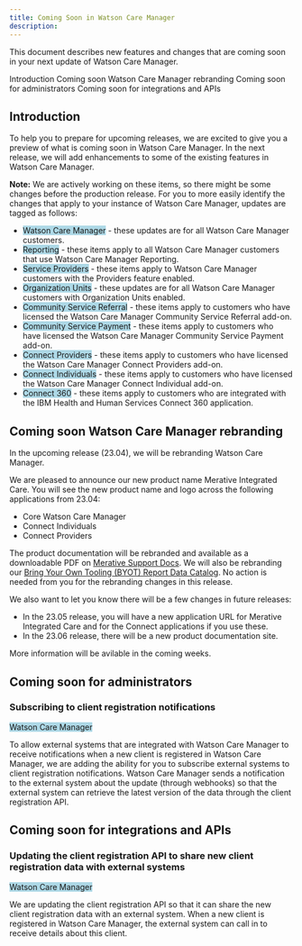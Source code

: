 ```yaml
---
title: Coming Soon in Watson Care Manager
description: 
---
```


This document describes new features and changes that are coming soon in your next update of Watson Care Manager.

<AnchorLinks>
  <AnchorLink>Introduction</AnchorLink>
  <AnchorLink>Coming soon Watson Care Manager rebranding</AnchorLink>
  <AnchorLink>Coming soon for administrators</AnchorLink>
  <AnchorLink>Coming soon for integrations and APIs</AnchorLink>
</AnchorLinks>

## Introduction

To help you to prepare for upcoming releases, we are excited to give you a preview of what is coming soon in Watson Care Manager. In the next release, we will add enhancements to some of the existing features in Watson Care Manager<!--, and further views to the bring-your-own-tool (BYOT) reporting solution -->.

**Note:** We are actively working on these items, so there might be some changes before the production release. For you to more easily identify the changes that apply to your instance of Watson Care Manager, updates are tagged as follows:

- <span style="background-color: lightblue;">Watson Care Manager</span> - these updates are for all Watson Care Manager customers.
- <span style="background-color: lightblue;">Reporting</span> - these items apply to all Watson Care Manager customers that use Watson Care Manager Reporting.
- <span style="background-color: lightblue;">Service Providers</span> - these items apply to Watson Care Manager customers with the Providers feature enabled.
- <span style="background-color: lightblue;">Organization Units</span> - these updates are for all Watson Care Manager customers with Organization Units enabled.
- <span style="background-color: lightblue;">Community Service Referral</span> - these items apply to customers who have licensed the Watson Care Manager Community Service Referral add-on.
- <span style="background-color: lightblue;">Community Service Payment</span> - these items apply to customers who have licensed the Watson Care Manager Community Service Payment add-on.
- <span style="background-color: lightblue;">Connect Providers</span> - these items apply to customers who have licensed the Watson Care Manager Connect Providers add-on.
- <span style="background-color: lightblue;">Connect Individuals</span> - these items apply to customers who have licensed the Watson Care Manager Connect Individual add-on.
- <span style="background-color: lightblue;">Connect 360</span> - these items apply to customers who are integrated with the IBM Health and Human Services Connect 360 application.

<!-- ## Coming soon for reporting

### Bring your own tool

<span style="background-color: lightblue;">Reporting</span>

In the upcoming release, Watson Care Manager reporting is continuing to expand the views available in the BYOT reporting solution. We are including a new view in the Clinical and Vital category, which groups attributes that relate to a client's waist circumference, such as the measurement number, unit, and status.  

We are deprecating two views, USERS_V1_VIEW and TEAM_MEMBERS_V1_VIEW. We will be removing these views in a future release, and we recommend that you start using their new versions, USERS_V2_VIEW and TEAM_MEMBERS_V2_VIEW. We are relabelling the ‘rolename’ attribute to ‘defaultworkspace’ for USERS_V2_View and TEAM_MEMBERS_V2_VIEW, to align with the Watson Care Manager application. When you update existing reports or create new reports which contain attributes that relate to USERS_V1_View and TEAM_MEMBERS_V1_VIEW, use the new version of these views.

For the full list of views that are available, see the Watson Care Manager reporting data catalog [here](https://merative.github.io/wcm-reporting-datacatalog/#/). For details on updates to existing views in the upcoming release, see the Release Notes section on the Data Summary page of the Watson Care Manager reporting data catalog [here](https://merative.github.io/wcm-reporting-datacatalog/#/guides/datasummary?id=release-notes). -->

## Coming soon Watson Care Manager rebranding

In the upcoming release (23.04), we will be rebranding Watson Care Manager.

We are pleased to announce our new product name Merative Integrated Care.
You will see the new product name and logo across the following applications from 23.04:

- Core Watson Care Manager
- Connect Individuals
- Connect Providers

The product documentation will be rebranded and available as a downloadable PDF on [Merative Support Docs](https://curam-spm-devops.github.io/wh-support-docs/wcm/product-documentation). We will also be rebranding our [Bring Your Own Tooling (BYOT) Report Data Catalog](https://merative.github.io/wcm-reporting-datacatalog/#/). No action is needed from you for the rebranding changes in this release.

 We also want to let you know there will be a few changes in future releases:

- In the 23.05 release, you will have a new application URL for Merative Integrated Care and for the Connect applications if you use these.
- In the 23.06 release, there will be a new product documentation site.

More information will be avilable in the coming weeks.

## Coming soon for administrators

### Subscribing to client registration notifications

   <span style="background-color: lightblue;">Watson Care Manager</span>

To allow external systems that are integrated with Watson Care Manager to receive notifications when a new client is registered in Watson Care Manager, we are adding the ability for you to subscribe external systems to client registration notifications. Watson Care Manager sends a notification to the external system about the update (through webhooks) so that the external system can retrieve the latest version of the data through the client registration API.

<!-- ## Coming soon for care teams

### Messaging clients through external messaging

<span style="background-color: lightblue;">Watson Care Manager</span>

When your administrator enables the external messaging feature, a messaging option, like the existing messaging option with the Connect Individuals application, will be displayed to you in the side navigation menu, and a banner notification will be displayed when there are new unread messages from your client. The Message Notifications page will display a list of all unread messages received from clients who are assigned to you. You can view a client’s messages from their Summary page, by selecting Messages on their Summary page. You can send new messages to your clients, which will be delivered to the clients through the external messaging API. You can read or clear the messages as needed, and filtering will be available. -->

## Coming soon for integrations and APIs

### Updating the client registration API to share new client registration data with external systems

<span style="background-color: lightblue;">Watson Care Manager</span>

We are updating the client registration API so that it can share the new client registration data with an external system. When a new client is registered in Watson Care Manager, the external system can call in to receive details about this client.
